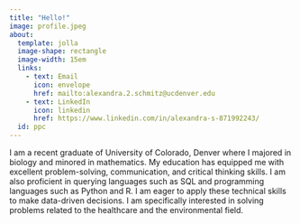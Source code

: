 ```yaml
---
title: "Hello!"
image: profile.jpeg
about: 
  template: jolla
  image-shape: rectangle
  image-width: 15em
  links: 
    - text: Email
      icon: envelope
      href: mailto:alexandra.2.schmitz@ucdenver.edu
    - text: LinkedIn
      icon: linkedin
      href: https://www.linkedin.com/in/alexandra-s-871992243/
  id: ppc
---
```


::: {#ppc}
I am a recent graduate of University of Colorado, Denver where I majored in biology and minored in mathematics. My education has equipped me with excellent problem-solving, communication, and critical thinking skills. I am also proficient in querying languages such as SQL and programming languages such as Python and R. I am eager to apply these technical skills to make data-driven decisions. I am specifically interested in solving problems related to the healthcare and the environmental field.
:::


